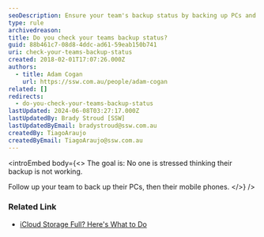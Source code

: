 ```yaml
---
seoDescription: Ensure your team's backup status by backing up PCs and mobile phones regularly to avoid stress.
type: rule
archivedreason:
title: Do you check your teams backup status?
guid: 88b461c7-08d8-4ddc-ad61-59eab150b741
uri: check-your-teams-backup-status
created: 2018-02-01T17:07:26.000Z
authors:
  - title: Adam Cogan
    url: https://ssw.com.au/people/adam-cogan
related: []
redirects:
  - do-you-check-your-teams-backup-status
lastUpdated: 2024-06-08T03:27:17.000Z
lastUpdatedBy: Brady Stroud [SSW]
lastUpdatedByEmail: bradystroud@ssw.com.au
createdBy: TiagoAraujo
createdByEmail: TiagoAraujo@ssw.com.au
---
```


<introEmbed
  body={<>
The goal is: No one is stressed thinking their backup is not working.

Follow up your team to back up their PCs, then their mobile phones.
  </>}
/>
### Related Link

* [iCloud Storage Full? Here's What to Do](http://www.wsj.com/video/icloud-storage-full-heres-what-to-do/AE27E641-8F11-4A79-A375-8E276B9585A1.html)
